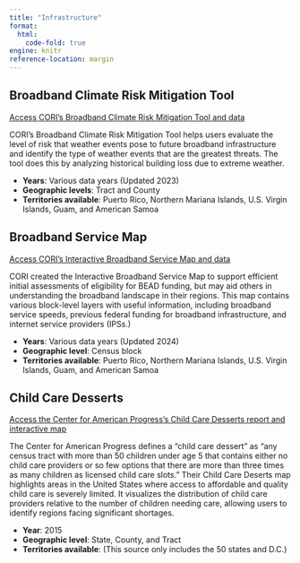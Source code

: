 ```yaml
---
title: "Infrastructure"
format: 
  html:
    code-fold: true
engine: knitr
reference-location: margin
---
```



## Broadband Climate Risk Mitigation Tool

[Access CORI's Broadband Climate Risk Mitigation Tool and data](https://broadband-risk.ruralinnovation.us/){.external target="_blank"}

CORI's Broadband Climate Risk Mitigation Tool helps users evaluate the level of risk that weather events pose to future broadband infrastructure and identify the type of weather events that are the greatest threats.  The tool does this by analyzing historical building loss due to extreme weather.

* **Years**: Various data years (Updated 2023)
* **Geographic levels**: Tract and County
* **Territories available**: Puerto Rico, Northern Mariana Islands, U.S. Virgin Islands, Guam, and American Samoa


## Broadband Service Map

[Access CORI's Interactive Broadband Service Map and data](https://rural-broadband-map.ruralinnovation.us/){.external target="_blank"}

CORI created the Interactive Broadband Service Map to support efficient initial assessments of eligibility for BEAD funding, but may aid others in understanding the broadband landscape in their regions.  This map contains various block-level layers with useful information, including broadband service speeds, previous federal funding for broadband infrastructure, and internet service providers (IPSs.)

* **Years**: Various data years (Updated 2024)
* **Geographic level**: Census block
* **Territories available**: Puerto Rico, Northern Mariana Islands, U.S. Virgin Islands, Guam, and American Samoa


## Child Care Desserts

[Access the Center for American Progress's Child Care Desserts report and interactive map](https://www.americanprogress.org/article/mapping-americas-child-care-deserts/){.external target="_blank"}

The Center for American Progress defines a "child care dessert" as "any census tract with more than 50 children under age 5 that contains either no child care providers or so few options that there are more than three times as many children as licensed child care slots."  Their Child Care Deserts map highlights areas in the United States where access to affordable and quality child care is severely limited. It visualizes the distribution of child care providers relative to the number of children needing care, allowing users to identify regions facing significant shortages.

* **Year**: 2015
* **Geographic level**: State, County, and Tract
* **Territories available**: (This source only includes the 50 states and D.C.)
